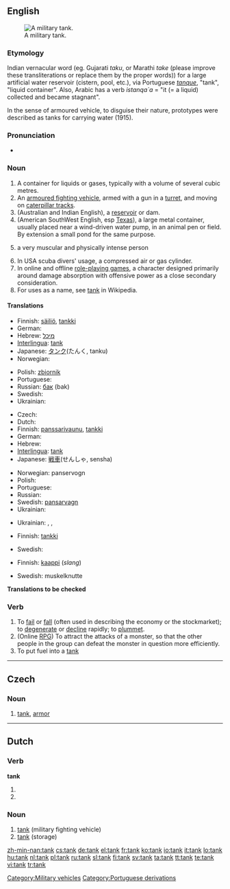 ==English==
[[Image:US_Army_M1A1_Abrams_main_battle_tank.jpg|thumb|right|A military tank.]]

===Etymology===
Indian vernacular word (eg. Gujarati ''taku'', or Marathi ''take'' (please improve these transliterations or replace them by the proper words)) for a large artificial water reservoir (cistern, pool, etc.), via Portuguese ''[[tanque]]'', "tank", "liquid container". Also, Arabic has a verb ''istanqa`a'' = "it (= a liquid) collected and became stagnant".

In the sense of armoured vehicle, to disguise their nature, prototypes were described as tanks for carrying water (1915).

===Pronunciation===
* {{rhymes|æŋk}}

===Noun===
{{en-noun}}

# A container for liquids or gases, typically with a volume of several cubic metres.
# An [[armoured fighting vehicle]], armed with a gun in a [[turret]], and moving on [[caterpillar track]]s.
# (Australian and Indian English), a [[reservoir]] or dam.
# (American SouthWest English, esp [[Texas]]), a large metal container, usually placed near a wind-driven water pump, in an animal pen or field.  By extension a small pond for the same purpose.
# {{slang}} a very muscular and physically intense person
# In USA scuba divers' usage, a compressed air or gas cylinder.
# In online and offline [[role-playing game]]s, a character designed primarily around damage absorption with offensive power as a close secondary consideration.
# For uses as a name, see [[w:Tank|tank]] in Wikipedia.

====Translations====
{{trans-top|container}}
* Finnish: [[säiliö]], [[tankki]]
* German: {{t-|de|Tank|m}}
* Hebrew: [[מיכל]] {{m}}
* [[Interlingua]]: [[tank]]
* Japanese: [[タンク]](たんく, tanku)
* Norwegian: {{t-|no|tank}}
{{trans-mid}}
* Polish: [[zbiornik]] {{m}}
* Portuguese: {{t+|pt|tanque|m}}
* Russian: [[бак]] (bak) {{m}}
* Swedish: {{t+|sv|tank}}
* Ukrainian: {{t-|uk|бак|m|tr=bak|sc=Cyrl|xs=Ukrainian}}
{{trans-bottom}}

{{trans-top|military fighting vehicle}}
* Czech: {{t+|cs|tank|m}}
* Dutch: {{t+|nl|tank|m}}
* Finnish: [[panssarivaunu]], [[tankki]]
* German: {{t+|de|Panzer|m}}
* Hebrew: {{t+|he|טנק|m|sc=Hebr}}
* [[Interlingua]]: [[tank]]
* Japanese: [[戦車]](せんしゃ, sensha)
{{trans-mid}}
* Norwegian: panservogn
* Polish: {{t+|pl|czołg|m}}
* Portuguese: {{t+|pt|tanque|m}}
* Russian: {{t+|ru|танк|m|tr=tank|sc=Cyrl}}
* Swedish: [[pansarvagn]] {{c}}
* Ukrainian: {{t-|uk|танк|m|tr=tank|sc=Cyrl|xs=Ukrainian}}
{{trans-bottom}}

{{trans-top|reservoir}}
* Ukrainian: {{t|uk|водоймище|n|tr=vodójmyšče|sc=Cyrl|xs=Ukrainian}}, {{t|uk|водосховище|n|tr=vodosxóvyšče|sc=Cyrl|xs=Ukrainian}}, {{t|uk|резервуар|m|tr=rezervuár|sc=Cyrl|xs=Ukrainian}}
{{trans-mid}}
{{trans-bottom}}

{{trans-top|role playing character}}
* Finnish: [[tankki]]
{{trans-mid}}
* Swedish: {{t+|sv|tank}}
{{trans-bottom}}

{{trans-top|muscular and physically intense person}}
* Finnish: [[kaappi]] (''slang'')
{{trans-mid}}
* Swedish: muskelknutte
{{trans-bottom}}

'''Translations to be checked'''

===Verb===
{{en-verb}}

# To [[fail]] or [[fall]] (often used in describing the economy or the stockmarket); to [[degenerate]] or [[decline]] rapidly; to [[plummet]].
# (Online [[RPG]]) To attract the attacks of a monster, so that the other people in the group can defeat the monster in question more efficiently.
# To put fuel into a [[tank]]

[[Category:Military vehicles]]
[[Category:Portuguese derivations]]

----

==Czech==

===Noun===
{{infl|cs|noun|g=m}}

# [[#English|tank]], [[armor]]

----

==Dutch==

===Verb===
'''tank'''

# {{nl-verb-form|p=first|n=singular|t=present tense|tanken}}
# {{nl-verb-form|m=imperative|tanken}}

===Noun===
{{infl|nl|noun|g=m|plural|tanks}}

# [[#English|tank]] (military fighting vehicle)
# [[#English|tank]] (storage)

[[zh-min-nan:tank]]
[[cs:tank]]
[[de:tank]]
[[el:tank]]
[[fr:tank]]
[[ko:tank]]
[[io:tank]]
[[it:tank]]
[[lo:tank]]
[[hu:tank]]
[[nl:tank]]
[[pl:tank]]
[[ru:tank]]
[[sl:tank]]
[[fi:tank]]
[[sv:tank]]
[[ta:tank]]
[[tt:tank]]
[[te:tank]]
[[vi:tank]]
[[tr:tank]]